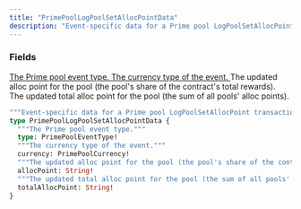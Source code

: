 ```yaml
---
title: "PrimePoolLogPoolSetAllocPointData"
description: "Event-specific data for a Prime pool LogPoolSetAllocPoint transaction."
---
```


### Fields

<a href="/api-reference/types/primepooleventtype">
  <ResponseField name="type" type="PrimePoolEventType!" required>
    The Prime pool event type.
  </ResponseField>
</a>

<a href="/api-reference/types/primepoolcurrency">
  <ResponseField name="currency" type="PrimePoolCurrency!" required>
    The currency type of the event.
  </ResponseField>
</a>

<ResponseField name="allocPoint" type="String!" required>
  The updated alloc point for the pool (the pool's share of the contract's total rewards).
</ResponseField>

<ResponseField name="totalAllocPoint" type="String!" required>
  The updated total alloc point for the pool (the sum of all pools' alloc points).
</ResponseField>


```graphql PrimePoolLogPoolSetAllocPointData
"""Event-specific data for a Prime pool LogPoolSetAllocPoint transaction."""
type PrimePoolLogPoolSetAllocPointData {
  """The Prime pool event type."""
  type: PrimePoolEventType!
  """The currency type of the event."""
  currency: PrimePoolCurrency!
  """The updated alloc point for the pool (the pool's share of the contract's total rewards)."""
  allocPoint: String!
  """The updated total alloc point for the pool (the sum of all pools' alloc points)."""
  totalAllocPoint: String!
}
```
